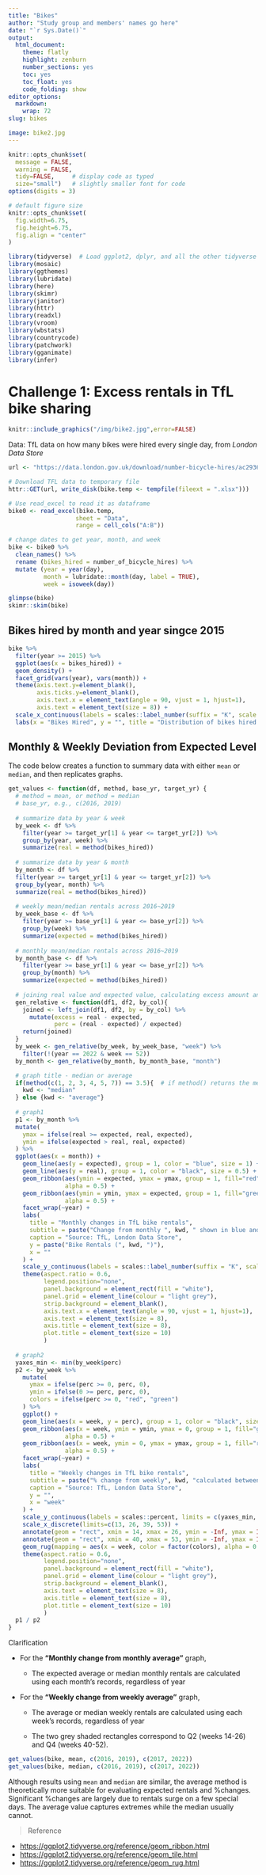 ```yaml
---
title: "Bikes"
author: "Study group and members' names go here"
date: "`r Sys.Date()`"
output:
  html_document:
    theme: flatly
    highlight: zenburn
    number_sections: yes
    toc: yes
    toc_float: yes
    code_folding: show
editor_options: 
  markdown: 
    wrap: 72
slug: bikes

image: bike2.jpg
---
```


```r
knitr::opts_chunk$set(
  message = FALSE, 
  warning = FALSE, 
  tidy=FALSE,     # display code as typed
  size="small")   # slightly smaller font for code
options(digits = 3)

# default figure size
knitr::opts_chunk$set(
  fig.width=6.75, 
  fig.height=6.75,
  fig.align = "center"
)
```



```r
library(tidyverse)  # Load ggplot2, dplyr, and all the other tidyverse packages
library(mosaic)
library(ggthemes)
library(lubridate)
library(here)
library(skimr)
library(janitor)
library(httr)
library(readxl)
library(vroom)
library(wbstats)
library(countrycode)
library(patchwork)
library(gganimate)
library(infer)
```

# Challenge 1: Excess rentals in TfL bike sharing

```r
knitr::include_graphics("/img/bike2.jpg",error=FALSE)
```

Data: TfL data on how many bikes were hired every single day, from *London Data Store*

```r
url <- "https://data.london.gov.uk/download/number-bicycle-hires/ac29363e-e0cb-47cc-a97a-e216d900a6b0/tfl-daily-cycle-hires.xlsx"

# Download TFL data to temporary file
httr::GET(url, write_disk(bike.temp <- tempfile(fileext = ".xlsx")))

# Use read_excel to read it as dataframe
bike0 <- read_excel(bike.temp,
                   sheet = "Data",
                   range = cell_cols("A:B"))

# change dates to get year, month, and week
bike <- bike0 %>% 
  clean_names() %>% 
  rename (bikes_hired = number_of_bicycle_hires) %>% 
  mutate (year = year(day),
          month = lubridate::month(day, label = TRUE),
          week = isoweek(day))
```

```r
glimpse(bike)
skimr::skim(bike)
```

## Bikes hired by month and year singce 2015

```r
bike %>% 
  filter(year >= 2015) %>% 
  ggplot(aes(x = bikes_hired)) + 
  geom_density() + 
  facet_grid(vars(year), vars(month)) + 
  theme(axis.text.y=element_blank(),
        axis.ticks.y=element_blank(), 
        axis.text.x = element_text(angle = 90, vjust = 1, hjust=1), 
        axis.text = element_text(size = 8)) + 
  scale_x_continuous(labels = scales::label_number(suffix = "K", scale = 0.001)) + 
  labs(x = "Bikes Hired", y = "", title = "Distribution of bikes hired per month")
```

## Monthly & Weekly Deviation from Expected Level

The code below creates a function to summary data with either `mean` or `median`, and then replicates graphs.

```r
get_values <- function(df, method, base_yr, target_yr) {
  # method = mean, or method = median
  # base_yr, e.g., c(2016, 2019)
  
  # summarize data by year & week
  by_week <- df %>% 
    filter(year >= target_yr[1] & year <= target_yr[2]) %>% 
    group_by(year, week) %>% 
    summarize(real = method(bikes_hired))
  
  # summarize data by year & month
  by_month <- df %>% 
  filter(year >= target_yr[1] & year <= target_yr[2]) %>% 
  group_by(year, month) %>% 
  summarize(real = method(bikes_hired))
  
  # weekly mean/median rentals across 2016~2019
  by_week_base <- df %>% 
    filter(year >= base_yr[1] & year <= base_yr[2]) %>% 
    group_by(week) %>% 
    summarize(expected = method(bikes_hired))
  
  # monthly mean/median rentals across 2016~2019
  by_month_base <- df %>% 
    filter(year >= base_yr[1] & year <= base_yr[2]) %>% 
    group_by(month) %>% 
    summarize(expected = method(bikes_hired))
  
  # joining real value and expected value, calculating excess amount and percentage changes
  gen_relative <- function(df1, df2, by_col){
    joined <- left_join(df1, df2, by = by_col) %>% 
      mutate(excess = real - expected, 
             perc = (real - expected) / expected)
    return(joined)
  }
  by_week <- gen_relative(by_week, by_week_base, "week") %>% 
    filter(!(year == 2022 & week == 52))
  by_month <- gen_relative(by_month, by_month_base, "month")

  # graph title - median or average
  if(method(c(1, 2, 3, 4, 5, 7)) == 3.5){  # if method() returns the median
    kwd <- "median"
  } else {kwd <- "average"}
  
  # graph1
  p1 <- by_month %>% 
  mutate(
    ymax = ifelse(real >= expected, real, expected), 
    ymin = ifelse(expected > real, real, expected)
  ) %>% 
  ggplot(aes(x = month)) +
    geom_line(aes(y = expected), group = 1, color = "blue", size = 1) + 
    geom_line(aes(y = real), group = 1, color = "black", size = 0.5) + 
    geom_ribbon(aes(ymin = expected, ymax = ymax, group = 1, fill="red"), 
                alpha = 0.5) + 
    geom_ribbon(aes(ymin = ymin, ymax = expected, group = 1, fill="green"), 
                alpha = 0.5) + 
    facet_wrap(~year) + 
    labs(
      title = "Monthly changes in TfL bike rentals", 
      subtitle = paste("Change from monthly ", kwd, " shown in blue and calculated between 2016-2019"), 
      caption = "Source: TfL, London Data Store", 
      y = paste("Bike Rentals (", kwd, ")"), 
      x = ""
    ) + 
    scale_y_continuous(labels = scales::label_number(suffix = "K", scale = 0.001)) + 
    theme(aspect.ratio = 0.6, 
          legend.position="none", 
          panel.background = element_rect(fill = "white"), 
          panel.grid = element_line(colour = "light grey"),
          strip.background = element_blank(), 
          axis.text.x = element_text(angle = 90, vjust = 1, hjust=1), 
          axis.text = element_text(size = 8), 
          axis.title = element_text(size = 8), 
          plot.title = element_text(size = 10)
          )
  
  # graph2
  yaxes_min <- min(by_week$perc)
  p2 <- by_week %>% 
    mutate(
      ymax = ifelse(perc >= 0, perc, 0), 
      ymin = ifelse(0 >= perc, perc, 0), 
      colors = ifelse(perc >= 0, "red", "green")
    ) %>% 
    ggplot() + 
    geom_line(aes(x = week, y = perc), group = 1, color = "black", size = 0.5) + 
    geom_ribbon(aes(x = week, ymin = ymin, ymax = 0, group = 1, fill="green"), 
                alpha = 0.5) + 
    geom_ribbon(aes(x = week, ymin = 0, ymax = ymax, group = 1, fill="red"), 
                alpha = 0.5) + 
    facet_wrap(~year) + 
    labs(
      title = "Weekly changes in TfL bike rentals", 
      subtitle = paste("% change from weekly", kwd, "calculated between 2016-2019"), 
      caption = "Source: TfL, London Data Store", 
      y = "", 
      x = "week"
    ) + 
    scale_y_continuous(labels = scales::percent, limits = c(yaxes_min, 1.1)) + 
    scale_x_discrete(limits=c(13, 26, 39, 53)) + 
    annotate(geom = "rect", xmin = 14, xmax = 26, ymin = -Inf, ymax = Inf, fill = "grey", alpha = 0.3) + 
    annotate(geom = "rect", xmin = 40, xmax = 53, ymin = -Inf, ymax = Inf, fill = "grey", alpha = 0.3) + 
    geom_rug(mapping = aes(x = week, color = factor(colors), alpha = 0.5), sides = "b") + 
    theme(aspect.ratio = 0.6, 
          legend.position="none", 
          panel.background = element_rect(fill = "white"), 
          panel.grid = element_line(colour = "light grey"), 
          strip.background = element_blank(), 
          axis.text = element_text(size = 8), 
          axis.title = element_text(size = 8), 
          plot.title = element_text(size = 10)
          )
  p1 / p2
}
```

Clarification 

- For the **"Monthly change from monthly average"** graph, 

    - The expected average or median monthly rentals are calculated using each month's records, regardless of year

-   For the **"Weekly change from weekly average"** graph,

    - The average or median weekly rentals are calculated using each week's records, regardless of year
    
    - The two grey shaded rectangles correspond to Q2 (weeks 14-26) and Q4 (weeks 40-52).

```r
get_values(bike, mean, c(2016, 2019), c(2017, 2022))
get_values(bike, median, c(2016, 2019), c(2017, 2022))
```

Although results using `mean` and `median` are similar, the average method is theoretically more suitable for evaluating expected rentals and %changes. Significant %changes are largely due to rentals surge on a few special days. The average value captures extremes while the median usually cannot. 

> Reference

-   <https://ggplot2.tidyverse.org/reference/geom_ribbon.html>
-   <https://ggplot2.tidyverse.org/reference/geom_tile.html>
-   <https://ggplot2.tidyverse.org/reference/geom_rug.html>


